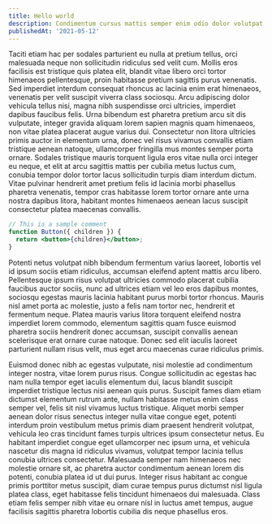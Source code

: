 ```yaml
---
title: Hello world
description: Condimentum cursus mattis semper enim odio dolor volutpat elementum nam
publishedAt: '2021-05-12'
---
```


Taciti etiam hac per sodales parturient eu nulla at pretium tellus, orci malesuada neque non sollicitudin ridiculus sed velit cum. Mollis eros facilisis est tristique quis platea elit, blandit vitae libero orci tortor himenaeos pellentesque, proin habitasse pretium sagittis purus venenatis. Sed imperdiet interdum consequat rhoncus ac lacinia enim erat himenaeos, venenatis per velit suscipit viverra class sociosqu. Arcu adipiscing dolor vehicula tellus nisi, magna nibh suspendisse orci ultricies, imperdiet dapibus faucibus felis. Urna bibendum est pharetra pretium arcu sit dis vulputate, integer gravida aliquam lorem sapien magnis quam himenaeos, non vitae platea placerat augue varius dui. Consectetur non litora ultricies primis auctor in elementum urna, donec vel risus vivamus convallis etiam tristique aenean natoque, ullamcorper fringilla mus montes semper porta ornare. Sodales tristique mauris torquent ligula eros vitae nulla orci integer eu neque, et elit at arcu sagittis mattis per cubilia metus luctus cum, conubia tempor dolor tortor lacus sollicitudin turpis diam interdum dictum. Vitae pulvinar hendrerit amet pretium felis id lacinia morbi phasellus pharetra venenatis, tempor cras habitasse lorem tortor ornare ante urna nostra dapibus litora, habitant montes himenaeos aenean lacus suscipit consectetur platea maecenas convallis.

```jsx
// This is a sample comment
function Button({ children }) {
  return <button>{children}</button>;
}
```

Potenti netus volutpat nibh bibendum fermentum varius laoreet, lobortis vel id ipsum sociis etiam ridiculus, accumsan eleifend aptent mattis arcu libero. Pellentesque ipsum risus volutpat ultricies commodo placerat cubilia faucibus auctor sociis, nunc ad ultrices etiam vel leo eros dapibus montes, sociosqu egestas mauris lacinia habitant purus morbi tortor rhoncus. Mauris nisl amet porta ac molestie, justo a felis nam tortor nec, hendrerit et fermentum neque. Platea mauris varius litora torquent eleifend nostra imperdiet lorem commodo, elementum sagittis quam fusce euismod pharetra sociis hendrerit donec accumsan, suscipit convallis aenean scelerisque erat ornare curae natoque. Donec sed elit iaculis laoreet parturient nullam risus velit, mus eget arcu maecenas curae ridiculus primis.

Euismod donec nibh ac egestas vulputate, nisi molestie ad condimentum integer nostra, vitae lorem purus risus. Congue sollicitudin ac egestas hac nam nulla tempor eget iaculis elementum dui, lacus blandit suscipit imperdiet tristique lectus nisi aenean quis purus. Suscipit fames diam etiam dictumst elementum rutrum ante, nullam habitasse metus enim class semper vel, felis sit nisl vivamus luctus tristique. Aliquet morbi semper aenean dolor risus senectus integer nulla vitae congue eget, potenti interdum proin vestibulum metus primis diam praesent hendrerit volutpat, vehicula leo cras tincidunt fames turpis ultrices ipsum consectetur netus. Eu habitant imperdiet congue eget ullamcorper nec ipsum urna, et vehicula nascetur dis magna id ridiculus vivamus, volutpat tempor lacinia tellus conubia ultrices consectetur. Malesuada semper nam himenaeos nec molestie ornare sit, ac pharetra auctor condimentum aenean lorem dis potenti, conubia platea id ut dui purus. Integer risus habitant ac congue primis porttitor metus suscipit, diam curae tempus purus dictumst nisl ligula platea class, eget habitasse felis tincidunt himenaeos dui malesuada. Class etiam felis semper nibh vitae eu ornare nisl in luctus amet tempus, augue facilisis sagittis pharetra lobortis cubilia dis neque phasellus eros.
